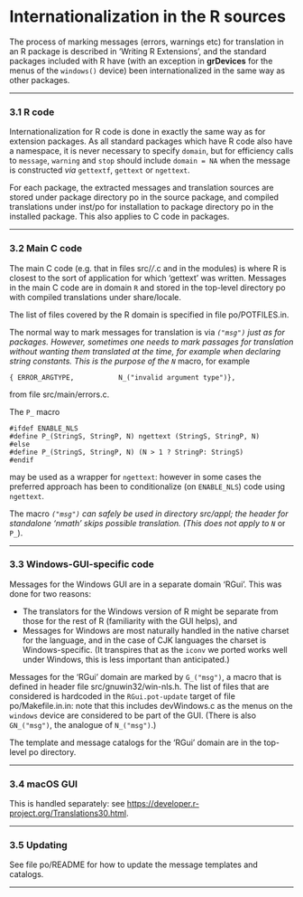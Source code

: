 #  Internationalization in the R sources
<p>The process of marking messages (errors, warnings etc) for translation in an R package is described in ‘Writing R Extensions’, and the standard packages included with R have (with an exception in <strong>grDevices</strong> for the menus of the <code class="calibre2">windows()</code> device) been internationalized in the same way as other packages.</p>
<hr />
<p><a href="" id="R-code"></a> <a href="" id="R-code-1"></a></p>
<h3 id="r-code" class="section">3.1 R code</h3>
<p>Internationalization for R code is done in exactly the same way as for extension packages. As all standard packages which have R code also have a namespace, it is never necessary to specify <code class="calibre2">domain</code>, but for efficiency calls to <code class="calibre2">message</code>, <code class="calibre2">warning</code> and <code class="calibre2">stop</code> should include <code class="calibre2">domain = NA</code> when the message is constructed <em>via</em> <code class="calibre2">gettextf</code>, <code class="calibre2">gettext</code> or <code class="calibre2">ngettext</code>.</p>
<p>For each package, the extracted messages and translation sources are stored under package directory po in the source package, and compiled translations under inst/po for installation to package directory po in the installed package. This also applies to C code in packages.</p>
<hr />
<p><a href="" id="Main-C-code"></a> <a href="" id="Main-C-code-1"></a></p>
<h3 id="main-c-code" class="section">3.2 Main C code</h3>
<p>The main C code (e.g. that in files src/*/*.c and in the modules) is where R is closest to the sort of application for which ‘gettext’ was written. Messages in the main C code are in domain <code class="calibre2">R</code> and stored in the top-level directory po with compiled translations under share/locale.</p>
<p>The list of files covered by the R domain is specified in file po/POTFILES.in.</p>
<p>The normal way to mark messages for translation is via <code class="calibre2">_(&quot;msg&quot;)</code> just as for packages. However, sometimes one needs to mark passages for translation without wanting them translated at the time, for example when declaring string constants. This is the purpose of the <code class="calibre2">N_</code> macro, for example</p>
<div class="example">
<pre class="example1"><code>{ ERROR_ARGTYPE,           N_(&quot;invalid argument type&quot;)},</code></pre>
</div>
<p>from file src/main/errors.c.</p>
<p>The <code class="calibre2">P_</code> macro</p>
<div class="example">
<pre class="example1"><code>#ifdef ENABLE_NLS
#define P_(StringS, StringP, N) ngettext (StringS, StringP, N)
#else
#define P_(StringS, StringP, N) (N &gt; 1 ? StringP: StringS)
#endif</code></pre>
</div>
<p>may be used as a wrapper for <code class="calibre2">ngettext</code>: however in some cases the preferred approach has been to conditionalize (on <code class="calibre2">ENABLE_NLS</code>) code using <code class="calibre2">ngettext</code>.</p>
<p>The macro <code class="calibre2">_(&quot;msg&quot;)</code> can safely be used in directory src/appl; the header for standalone ‘nmath’ skips possible translation. (This does not apply to <code class="calibre2">N_</code> or <code class="calibre2">P_</code>).</p>
<hr />
<p><a href="" id="Windows_002dGUI_002dspecific-code"></a> <a href="" id="Windows_002dGUI_002dspecific-code-1"></a></p>
<h3 id="windows-gui-specific-code" class="section">3.3 Windows-GUI-specific code</h3>
<p>Messages for the Windows GUI are in a separate domain ‘RGui’. This was done for two reasons:</p>
<ul>
<li>The translators for the Windows version of R might be separate from those for the rest of R (familiarity with the GUI helps), and</li>
<li>Messages for Windows are most naturally handled in the native charset for the language, and in the case of CJK languages the charset is Windows-specific. (It transpires that as the <code class="calibre2">iconv</code> we ported works well under Windows, this is less important than anticipated.)</li>
</ul>
<p>Messages for the ‘RGui’ domain are marked by <code class="calibre2">G_(&quot;msg&quot;)</code>, a macro that is defined in header file src/gnuwin32/win-nls.h. The list of files that are considered is hardcoded in the <code class="calibre2">RGui.pot-update</code> target of file po/Makefile.in.in: note that this includes devWindows.c as the menus on the <code class="calibre2">windows</code> device are considered to be part of the GUI. (There is also <code class="calibre2">GN_(&quot;msg&quot;)</code>, the analogue of <code class="calibre2">N_(&quot;msg&quot;)</code>.)</p>
<p>The template and message catalogs for the ‘RGui’ domain are in the top-level po directory.</p>
<hr />
<p><a href="" id="macOS-GUI"></a> <a href="" id="macOS-GUI-1"></a></p>
<h3 id="macos-gui" class="section">3.4 macOS GUI</h3>
<p>This is handled separately: see <a href="https://developer.r-project.org/Translations30.html" class="uri">https://developer.r-project.org/Translations30.html</a>.</p>
<hr />
<p><a href="" id="Updating"></a> <a href="" id="Updating-1"></a></p>
<h3 id="updating" class="section">3.5 Updating</h3>
<p>See file po/README for how to update the message templates and catalogs.</p>
<hr />
<p><a href="" id="Package-Structure"></a> <a href="" id="Structure-of-an-Installed-Package"></a></p>
<div id="calibre_pb_9" class="calibre6">

</div>


